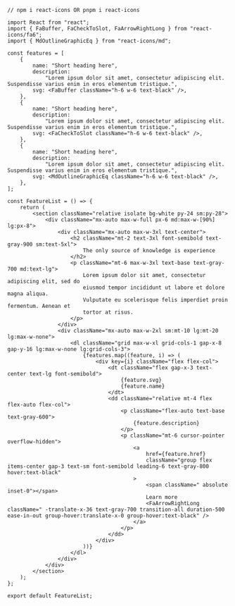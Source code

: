 ```tsx
// npm i react-icons OR pnpm i react-icons

import React from "react";
import { FaBuffer, FaCheckToSlot, FaArrowRightLong } from "react-icons/fa6";
import { MdOutlineGraphicEq } from "react-icons/md";

const features = [
    {
        name: "Short heading here",
        description:
            "Lorem ipsum dolor sit amet, consectetur adipiscing elit. Suspendisse varius enim in eros elementum tristique.",
        svg: <FaBuffer className="h-6 w-6 text-black" />,
    },
    {
        name: "Short heading here",
        description:
            "Lorem ipsum dolor sit amet, consectetur adipiscing elit. Suspendisse varius enim in eros elementum tristique.",
        svg: <FaCheckToSlot className="h-6 w-6 text-black" />,
    },
    {
        name: "Short heading here",
        description:
            "Lorem ipsum dolor sit amet, consectetur adipiscing elit. Suspendisse varius enim in eros elementum tristique.",
        svg: <MdOutlineGraphicEq className="h-6 w-6 text-black" />,
    },
];

const FeatureList = () => {
    return (
        <section className="relative isolate bg-white py-24 sm:py-28">
            <div className="mx-auto max-w-full px-6 md:max-w-[90%] lg:px-8">
                <div className="mx-auto max-w-3xl text-center">
                    <h2 className="mt-2 text-3xl font-semibold text-gray-900 sm:text-5xl">
                        The only source of knowledge is experience
                    </h2>
                    <p className="mt-6 max-w-3xl text-base text-gray-700 md:text-lg">
                        Lorem ipsum dolor sit amet, consectetur adipiscing elit, sed do
                        eiusmod tempor incididunt ut labore et dolore magna aliqua.
                        Vulputate eu scelerisque felis imperdiet proin fermentum. Aenean et
                        tortor at risus.
                    </p>
                </div>
                <div className="mx-auto max-w-2xl sm:mt-10 lg:mt-20 lg:max-w-none">
                    <dl className="grid max-w-xl grid-cols-1 gap-x-8 gap-y-16 lg:max-w-none lg:grid-cols-3">
                        {features.map((feature, i) => (
                            <div key={i} className="flex flex-col">
                                <dt className="flex gap-x-3 text-center text-lg font-semibold">
                                    {feature.svg}
                                    {feature.name}
                                </dt>
                                <dd className="relative mt-4 flex flex-auto flex-col">
                                    <p className="flex-auto text-base text-gray-600">
                                        {feature.description}
                                    </p>
                                    <p className="mt-6 cursor-pointer overflow-hidden">
                                        <a
                                            href={feature.href}
                                            className="group flex items-center gap-3 text-sm font-semibold leading-6 text-gray-800 hover:text-black"
                                        >
                                            <span className=" absolute inset-0"></span>
                                            Learn more
                                            <FaArrowRightLong className=" -translate-x-36 text-gray-700 transition-all duration-500 ease-in-out group-hover:translate-x-0 group-hover:text-black" />
                                        </a>
                                    </p>
                                </dd>
                            </div>
                        ))}
                    </dl>
                </div>
            </div>
        </section>
    );
};

export default FeatureList;
```